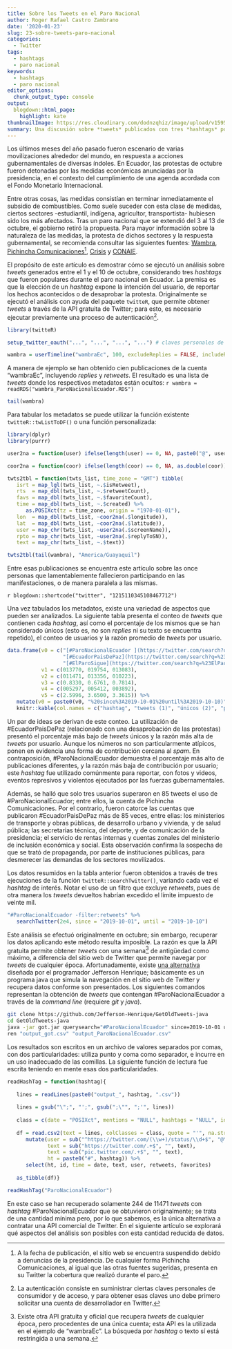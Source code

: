 ```yaml
---
title: Sobre los Tweets en el Paro Nacional
author: Roger Rafael Castro Zambrano
date: '2020-01-23'
slug: 23-sobre-tweets-paro-nacional
categories:
  - Twitter
tags:
  - hashtags
  - paro nacional
keywords:
  - hashtags
  - paro nacional
editor_options:
  chunk_output_type: console
output:
  blogdown::html_page:
    highlight: kate
thumbnailImage: https://res.cloudinary.com/dodnzqhiz/image/upload/v1595302847/2020post/cacerolazo_ndaaxl.jpg
summary: Una discusión sobre *tweets* publicados con tres *hashtags* populares del paro de octubre en Ecuador, y una alternativa para recuperar esos datos hoy en día.
---
```


Los últimos meses del año pasado fueron escenario de varias movilizaciones alrededor del mundo, en respuesta a acciones gubernamentales de diversas índoles. En Ecuador, las protestas de octubre fueron detonadas por las medidas económicas anunciadas por la presidencia, en el contexto del cumplimiento de una agenda acordada con el Fondo Monetario Internacional.

Entre otras cosas, las medidas consistían en terminar inmediatamente el subsidio de combustibles. Como suele suceder con esta clase de medidas, ciertos sectores -estudiantil, indígena, agricultor, transportista- hubiesen sido los más afectados. Tras un paro nacional que se extendió del 3 al 13 de octubre, el gobierno retiró la propuesta. Para mayor información sobre la naturaleza de las medidas, la protesta de dichos sectores y la respuesta gubernamental, se recomienda consultar las siguientes fuentes: [Wambra](https://wambra.ec/la-protesta-indigena-y-popular-que-levanto-a-ecuador/), [Pichincha Comunicaciones](http://www.pichinchacomunicaciones.com.ec/federaciones-de-transporte-del-pais-paralizaran-actividades-si-gobierno-no-deroga-decreto/)^[A la fecha de publicación, el sitio web se encuentra suspendido debido a denuncias de la presidencia. De cualquier forma Pichincha Comunicaciones, al igual que las otras fuentes sugeridas, presenta en su Twitter la cobertura que realizó durante el paro.], [Crisis](https://www.revistacrisis.com/coyuntura/apuntes-sobre-el-triunfo-popular-de-octubre/) y [CONAIE](https://conaie.org/2019/10/09/septimo-dia-de-movilizacion-nacional-del-movimiento-indigena/).

El propósito de este artículo es demostrar cómo se ejecutó un análisis sobre *tweets* generados entre el 1 y el 10 de octubre, considerando tres *hashtags* que fueron populares durante el paro nacional en Ecuador. La premisa es que la elección de un *hashtag* expone la intención del usuario, de reportar los hechos acontecidos o de desaprobar la protesta. Originalmente se ejecutó el análisis con ayuda del paquete `twitteR`, que permite obtener *tweets* a través de la API gratuita de Twitter; para esto, es necesario ejecutar previamente una proceso de autenticación^[La autenticación consiste en suministrar ciertas claves personales de consumidor y de acceso, y para obtener esas claves uno debe primero solicitar una cuenta de desarrollador en Twitter.].

```r
library(twitteR)

setup_twitter_oauth("...", "...", "...", "...") # claves personales de desarrollador

wambra = userTimeline("wambraEc", 100, excludeReplies = FALSE, includeRts = TRUE)
```

A manera de ejemplo se han obtenido cien publicaciones de la cuenta "wambraEc", incluyendo *replies* y *retweets*. El resultado es una lista de *tweets* donde los respectivos metadatos están ocultos: `r wambra = readRDS("wambra_ParoNacionalEcuador.RDS")`

```r
tail(wambra)
```

Para tabular los metadatos se puede utilizar la función existente `twitteR::twListToDF()` o una función personalizada:

```r
library(dplyr)
library(purrr)

user2na = function(user) ifelse(length(user) == 0, NA, paste0("@", user))

coor2na = function(coor) ifelse(length(coor) == 0, NA, as.double(coor))

twts2tbl = function(twts_list, time_zone = "GMT") tibble(
   isrt = map_lgl(twts_list, ~.$isRetweet),
   rts  = map_dbl(twts_list, ~.$retweetCount),
   favs = map_dbl(twts_list, ~.$favoriteCount),
   time = map_dbl(twts_list, ~.$created) %>%
      as.POSIXct(tz = time_zone, origin = "1970-01-01"),
   lon  = map_dbl(twts_list, ~coor2na(.$longitude)),
   lat  = map_dbl(twts_list, ~coor2na(.$latitude)),
   user = map_chr(twts_list, ~user2na(.$screenName)),
   rpto = map_chr(twts_list, ~user2na(.$replyToSN)),
   text = map_chr(twts_list, ~.$text))

twts2tbl(tail(wambra), "America/Guayaquil")
```

Entre esas publicaciones se encuentra este artículo sobre las once personas que lamentablemente fallecieron participando en las manifestaciones, o de manera paralela a las mismas.

`r blogdown::shortcode("twitter", "1215110345108467712")`

Una vez tabulados los metadatos, existe una variedad de aspectos que pueden ser analizados. La siguiente tabla presenta el conteo de *tweets* que contienen cada *hashtag*, así como el porcentaje de los mismos que se han considerado únicos (esto es, no son *replies* ni su texto se encuentra repetido), el conteo de usuarios y la razón promedio de *tweets* por usuario.

```r
data.frame(v0 = c("[#ParoNacionalEcuador ](https://twitter.com/search?q=%23ParoNacionalEcuador",
                  "[#EcuadorPaisDePaz](https://twitter.com/search?q=%23EcuadorPaisDePaz",
                  "[#ElParoSigue](https://twitter.com/search?q=%23ElParoSigue"),
           v1 = c(013770, 019754, 013083),
           v2 = c(011471, 013356, 010223),
           v3 = c(0.8330, 0.6761, 0.7814),
           v4 = c(005297, 005412, 003892),
           v5 = c(2.5996, 3.6500, 3.3615)) %>%
   mutate(v0 = paste0(v0, "%20since%3A2019-10-01%20until%3A2019-10-10)")) %>%
   knitr::kable(col.names = c("hashtag", "tweets (1)", "únicos (2)", "porcentaje (2÷1)", "usuarios (3)", "razón (1÷3)"))
```

Un par de ideas se derivan de este conteo. La utilización de #EcuadorPaisDePaz (relacionado con una desaprobación de las protestas) presentó el porcentaje más bajo de *tweets* únicos y la razón más alta de *tweets* por usuario. Aunque los números no son particularmente atípicos, ponen en evidencia una forma de contribución cercana al *spam*. En contraposición, #ParoNacionalEcuador demuestra el porcentaje más alto de publicaciones diferentes, y la razón más baja de contribución por usuario; este *hashtag* fue utilizado comúnmente para reportar, con fotos y videos, eventos represivos y violentos ejecutados por las fuerzas gubernamentales.

Además, se halló que solo tres usuarios superaron en 85 tweets el uso de #ParoNacionalEcuador; entre ellos, la cuenta de Pichincha Comunicaciones. Por el contrario, fueron catorce las cuentas que publicaron #EcuadorPaisDePaz más de 85 veces, entre ellas: los ministerios de transporte y obras públicas, de desarrollo urbano y vivienda, y de salud pública; las secretarias técnica, del deporte, y de comunicación de la presidencia; el servicio de rentas internas y cuentas zonales del ministerio de inclusión económica y social. Esta observación confirma la sospecha de que se trató de propaganda, por parte de instituciones públicas, para desmerecer las demandas de los sectores movilizados.

Los datos resumidos en la tabla anterior fueron obtenidos a través de tres ejecuciones de la función `twitteR::searchTwitter()`, variando cada vez el *hashtag* de interés. Notar el uso de un filtro que excluye *retweets*, pues de otra manera los *tweets* devueltos habrían excedido el límite impuesto de veinte mil.

```r
"#ParoNacionalEcuador -filter:retweets" %>%
   searchTwitter(2e4, since = "2019-10-01", until = "2019-10-10")
```

Este análisis se efectuó originalmente en octubre; sin embargo, recuperar los datos aplicando este método resulta imposible. La razón es que la API gratuita permite obtener *tweets* con una semana^[Existe otra API gratuita y oficial que recupera *tweets* de cualquier época, pero procedentes de una única cuenta; esta API es la utilizada en el ejemplo de "wambraEc". La búsqueda por *hashtag* o texto sí está restringida a una semana.] de antigüedad como máximo, a diferencia del sitio web de Twitter que permite navegar por *tweets* de cualquier época. Afortunadamente, existe [una alternativa](https://github.com/Jefferson-Henrique/GetOldTweets-java) diseñada por el programador Jefferson Henrique; básicamente es un programa java que simula la navegación en el sitio web de Twitter y recupera datos conforme son presentados. Los siguientes comandos representan la obtención de *tweets* que contengan #ParoNacionalEcuador a través de la *command line* (requiere *git* y *java*).

```bash
git clone https://github.com/Jefferson-Henrique/GetOldTweets-java
cd GetOldTweets-java
java -jar got.jar querysearch="#ParoNacionalEcuador" since=2019-10-01 until=2019-10-15
ren "output_got.csv" "output_ParoNacionalEcuador.csv"
```

Los resultados son escritos en un archivo de valores separados por comas, con dos particularidades: utiliza punto y coma como separador, e incurre en un uso inadecuado de las comillas. La siguiente función de lectura fue escrita teniendo en mente esas dos particularidades.

```r
readHashTag = function(hashtag){
   
   lines = readLines(paste0("output_", hashtag, ".csv"))
   
   lines = gsub("\";", "';", gsub(";\"", ";'", lines))
   
   class = c(date = "POSIXct", mentions = "NULL", hashtags = "NULL", id = "character")
   
   df = read.csv2(text = lines, colClasses = class, quote = "'", na.strings = "") %>%
      mutate(user = sub("^https://twitter.com/(\\w+)/status/\\d+$", "@\\1", permalink),
             text = sub("https://twitter.com/.+$", "", text),
             text = sub("pic.twitter.com/.+$", "", text),
             ht = paste0("#", hashtag)) %>%
      select(ht, id, time = date, text, user, retweets, favorites)
   
   as_tibble(df)}

readHashTag("ParoNacionalEcuador")
```

En este caso se han recuperado solamente 244 de 11471 *tweets* con *hashtag* #ParoNacionalEcuador que se obtuvieron originalmente; se trata de una cantidad mínima pero, por lo que sabemos, es la única alternativa a contratar una API comercial de Twitter. En el siguiente artículo se explorará qué aspectos del análisis son posibles con esta cantidad reducida de datos.
